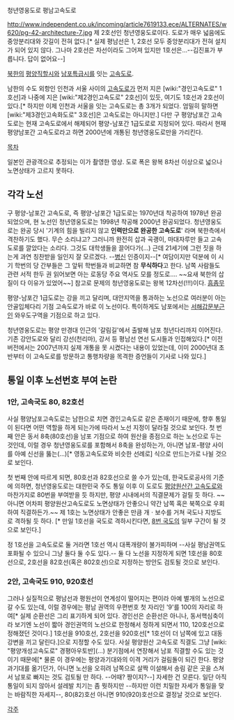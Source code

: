 청년영웅도로
평남고속도로

http://www.independent.co.uk/incoming/article7619133.ece/ALTERNATES/w620/pg-42-architecture-7.jpg
제 2호선인  청년영웅도로이다. 도로가 매우 넓음에도 중앙분리대와 갓길이 전혀 없다.[* 실제 평남선은 1, 2호선 모두 중앙분리대가 전혀 설치가 되어 있지 않다. 그나마 2호선은 차선이라도 그어져 있지만 1호선은...--김진표가 부릅니다. 답이 없어요--]

[[북한]]의 [[평양]]직할시와 [[남포]]특급시를 잇는 [[고속도로]].

남한의 수도 외항인 인천과 서울 사이의 [[고속도로]]가 먼저 지은 [wiki:"경인고속도로" 1호선]과 나중에 지은 [wiki:"제2경인고속도로" 2호선]이 있듯, 여기도 1호선과 2호선이 있다.[* 하지만 이제 인천과 서울을 잇는 고속도로는 총 3개가 되었다. 엄밀히 말하면 [wiki:"제3경인고속화도로" 3호선]은 고속도로는 아니지만.] 다만 구 평양남포간 고속도로는 현재 고속도로에서 해제되어 평양-남포간 1급도로로 지정되어 있다. 따라서 현재 평양남포간 고속도로라고 하면 2000년에 개통된 청년영웅도로만을 가리킨다.

[[목차]]

{{{#!html
<iframe width="560" height="315" src="https://www.youtube.com/embed/bypsRMTkVQ4" frameborder="0" allowfullscreen></iframe>
}}}

일본인 관광객으로 추정되는 이가 촬영한 영상. 도로 폭은 왕복 8차선 이상으로 넓으나 노면상태가 고르지 못하다.


== 각각 노선 ==

구 평양-남포간 고속도로, 즉 평양-남포간 1급도로는 1970년대 착공하여 1978년 완공되었으며, 현 노선인 청년영웅도로는 1998년 착공해 2000년 완공되었다. 청년영웅도로는 완공 당시 '기계의 힘을 빌리지 않고 '''인력만으로 완공한 고속도로'''' 라며 북한측에서 격찬하기도 했다. 무슨 소리냐고? 그러니까 완전히 삽과 곡괭이, 마대자루만 들고 고속도로를 깔았다는 소리다. 그것도 대학생들을 끌어다가(...) 근데 21세기에 그런 짓을 하는게 과연 칭찬받을 일인지 잘 모르겠다. --[[병신]] 인증이지--[* 여담이지만 덕분에 이 시기 학번의 당 간부들은 그 앞뒤 학번들과 비교하면 참 '''무식하다'''고 한다. 남쪽 사람들도 관련 서적 한두 권 읽어보면 아는 로동당 주요 역사도 모를 정도로.... ~~요새 북한의 삽질이 다 이유가 있었어~~] 참고로 문제의 청년영웅도로는 왕복 12차선(!!!)이다. [[흠좀무]]

평양-남포간 1급도로는 강을 끼고 달리며, 대안지역을 통과하는 노선으로 여러분이 아는 안골입체다리 기점 고속도로가 바로 이 노선이다. 특이하게도 남포에서는 [[서해갑문]]부근인 와우도구역을 기점으로 하고 있다.

청년영웅도로는 평양 만경대 인근의 '갈림길'에서 출발해 남포 청년다리까지 이어진다. 기존 강안도로와 달리 강선(천리마), 강서 등 평남선 연선 도시들과 인접해있다.[* 이전 버전에서는 2007년까지 실제 개통을 못 시켰다는 내용이 있었는데, 이미 2000년대 초반부터 이 고속도로를 방문하고 통행차량을 목격한 증언들이 기사로 나와 있다.]


== 통일 이후 노선번호 부여 논란 ==
=== 1안, 고속국도 80, 82호선 ===

사실 평양남포고속도로는 남한으로 치면 경인고속도로 같은 존재이기 때문에, 향후 통일이 된다면 어떤 역할을 하게 되는가에 따라서 노선 지정이 달라질 것으로 보인다.
첫 번째 안은 동서 8축(80호선)을 남포 기점으로 하여 원산을 종점으로 하는 노선으로 두는 것인데, 이럴 경우 청년영웅도로를 포함해서 8축을 완성하는가, 아니면 남포-평양 사이를 아예 신선을 뚫는(...)[* 영동고속도로와 비슷한 선례로] 식으로 만드는가로 나뉠 것으로 보인다.

첫 번째 안에 따르게 되면, 80호선과 82호선으로 쓸 수가 있는데, 한국도로공사의 기준에 의하면, 청년영웅도로는 대한민국 주도 통일 이후 이 도로도 [[평양원산간 고속도로]]와 마찬가지로 80번을 부여받을 듯 하지만, 평양 시내에서의 직결문제가 걸릴 듯 하다. ~~아니면 어차피 평양원산고속도로도 노면상태가 안좋으니 약간 남쪽 혹은 북쪽으로 우회하여 직결하든가.~~ 제 1호는 노면상태가 안좋은 만큼 개ㆍ보수를 거쳐 국도나 지방도로 격하될 듯 하다. [* 만일 1호선을 국도로 격하시킨다면, [[8번 국도]]의 일부 구간이 될 것으로 보인다.]

정 1호선을 고속도로로 둘 거라면 1호선 역시 대폭개량이 불가피하며 --사실 평남권역도 포화될 수 있으니 그냥 둘다 둘 수도 있다.-- 둘 다 노선을 지정하게 되면 1호선을 80호선으로, 2호선을 82호선(혹은 802호선)으로 지정하는 방안도 검토될 것으로 보인다.
=== 2안, 고속국도 910, 920호선 ===

그러나 실질적으로 평남선과 평원선이 연계성이 떨어지는 편이라 아예 별개의 노선으로 갈 수도 있는데, 이럴 경우에는 평남 권역의 우편번호 첫 자리인 '9'를 100의 자리로 하여[* 실제 순환선은 그리 표기하게 되어 있다. 경인선은 순환선은 아니나, 동서핵심축이라 보기엔 노선이 짧아 경인권역의 노선으로 한정해서 정하게 되면서 110, 120호선으로 정해졌던 것이다.] 1호선을 910호선, 2호선을 920호선[* 1호선이 더 남쪽에 있고 대동강변을 끼고 달린다.]으로 지정할 수도 있다.
사실 평양원산 고속도로 직결도 그냥 [wiki: "평양개성고속도로" 경평아우토반](...) 분기점에서 연장해서 남포 직결할 수도 있는 것이기 때문에[* 물론 이 경우에는 평양과기대와의 이격 거리가 걸림돌이 되긴 한다. 평양과기대를 옮기던가, 아니면 노선을 오히려 남쪽으로 살짝 이설해서 송림 같은 곳을 스쳐서 남포로 빠지는 것도 검토될 만 하다. --어때? 짱이지?--] 자세한 건 모른다.
일단 아직 통일이 되지 않아서 설레발 치기는 좀 뭣하지만 --하지만 이런 치밀한 자세가 통일을 맞는 바람직한 자세지--, 80(82)호선 아니면 910(920)호선으로 결정날 것으로 보인다.

[[각주]]
